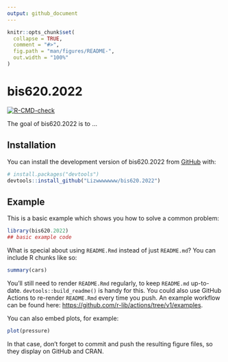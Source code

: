 ```yaml
---
output: github_document
---
```


<!-- README.md is generated from README.Rmd. Please edit that file -->

```r
knitr::opts_chunk$set(
  collapse = TRUE,
  comment = "#>",
  fig.path = "man/figures/README-",
  out.width = "100%"
)
```

# bis620.2022

<!-- badges: start -->
[![R-CMD-check](https://github.com/Lizwwwwwww/bis620.2022/actions/workflows/R-CMD-check.yaml/badge.svg)](https://github.com/Lizwwwwwww/bis620.2022/actions/workflows/R-CMD-check.yaml)
<!-- badges: end -->

The goal of bis620.2022 is to ...

## Installation

You can install the development version of bis620.2022 from [GitHub](https://github.com/) with:

``` r
# install.packages("devtools")
devtools::install_github("Lizwwwwwww/bis620.2022")
```

## Example

This is a basic example which shows you how to solve a common problem:

```r
library(bis620.2022)
## basic example code
```

What is special about using `README.Rmd` instead of just `README.md`? You can include R chunks like so:

```r
summary(cars)
```

You'll still need to render `README.Rmd` regularly, to keep `README.md` up-to-date. `devtools::build_readme()` is handy for this. You could also use GitHub Actions to re-render `README.Rmd` every time you push. An example workflow can be found here: <https://github.com/r-lib/actions/tree/v1/examples>.

You can also embed plots, for example:

```r
plot(pressure)
```

In that case, don't forget to commit and push the resulting figure files, so they display on GitHub and CRAN.
